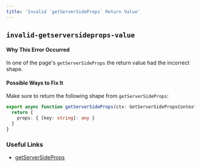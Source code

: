 ```yaml
---
title: 'Invalid `getServerSideProps` Return Value'
---
```


## `invalid-getserversideprops-value`

#### Why This Error Occurred

In one of the page's `getServerSideProps` the return value had the incorrect shape.

#### Possible Ways to Fix It

Make sure to return the following shape from `getServerSideProps`:

```ts filename="pages/example.js"
export async function getServerSideProps(ctx: GetServerSidePropsContext) {
  return {
    props: { [key: string]: any }
  }
}
```

### Useful Links

- [getServerSideProps](/docs/pages/api-reference/functions/get-server-side-props)
